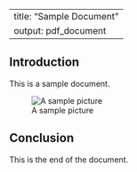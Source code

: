 
---
title: "Sample Document"
output: pdf_document
---

## Introduction

This is a sample document.

![A sample picture](image.png)

## Conclusion

This is the end of the document.

